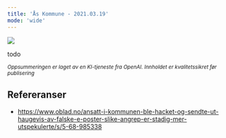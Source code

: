 ```yaml
---
title: 'Ås Kommune - 2021.03.19'
mode: 'wide'
---
```


<Frame>
<img src="/images/as-kommune.png" />
</Frame>

todo

<sup><i>Oppsummeringen er laget av en KI-tjeneste fra OpenAI. Innholdet er kvalitetssikret før publisering</i></sup>

## Refereranser
- https://www.oblad.no/ansatt-i-kommunen-ble-hacket-og-sendte-ut-haugevis-av-falske-e-poster-slike-angrep-er-stadig-mer-utspekulerte/s/5-68-985338
